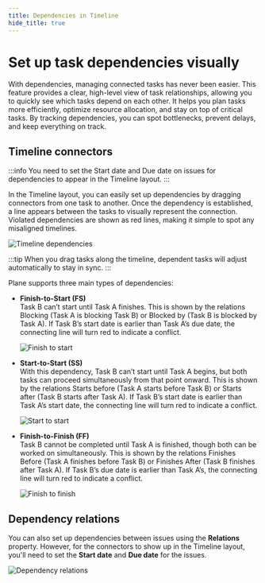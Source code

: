 ```yaml
---
title: Dependencies in Timeline
hide_title: true
---
```



<div className="tag-wrapper">
 <h1>Set up task dependencies visually</h1>
<Tags 
  tags={[ 
    { name: "Pro", additionalClass: "pro" }
  ]} 
 />
</div>

With dependencies, managing connected tasks has never been easier. This feature provides a clear, high-level view of task relationships, allowing you to quickly see which tasks depend on each other. It helps you plan tasks more efficiently, optimize resource allocation, and stay on top of critical tasks. By tracking dependencies, you can spot bottlenecks, prevent delays, and keep everything on track.

## Timeline connectors
:::info
You need to set the Start date and Due date on issues for dependencies to appear in the Timeline layout.
:::

In the Timeline layout, you can easily set up dependencies by dragging connectors from one task to another. Once the dependency is established, a line appears between the tasks to visually represent the connection. Violated dependencies are shown as red lines, making it simple to spot any misaligned timelines.

![Timeline dependencies](https://media.docs.plane.so/issues/timeline-dependencies.webp#center)

:::tip
When you drag tasks along the timeline, dependent tasks will adjust automatically to stay in sync.
:::

Plane supports three main types of dependencies:

- **Finish-to-Start (FS)**   
  Task B can’t start until Task A finishes. This is shown by the relations Blocking (Task A is blocking Task B) or Blocked by (Task B is  blocked by Task A). If Task B’s start date is earlier than Task A’s due date, the connecting line will turn red to indicate a conflict. 

  ![Finish to start](https://media.docs.plane.so/issues/finish-to-start.webp#center)

- **Start-to-Start (SS)**  
  With this dependency, Task B can’t start until Task A begins, but both tasks can proceed simultaneously from that point onward. This is shown by the relations Starts before (Task A starts before Task B) or Starts after (Task B starts after Task A). If Task B’s start date is earlier than Task A’s start date, the connecting line will turn red to indicate a conflict. 

  ![Start to start](https://media.docs.plane.so/issues/start-to-start.webp#center)

- **Finish-to-Finish (FF)**  
  Task B cannot be completed until Task A is finished, though both can be worked on simultaneously. This is shown by the relations Finishes Before (Task A finishes before Task B) or Finishes After (Task B finishes after Task A). If Task B’s due date is earlier than Task A’s, the connecting line will turn red to indicate a conflict.

  ![Finish to finish](https://media.docs.plane.so/issues/finish-to-finish.webp#center)

## Dependency relations

You can also set up dependencies between issues using the **Relations** property. However, for the connectors to show up in the Timeline layout, you'll need to set the **Start date** and **Due date** for the issues.

![Dependency relations](https://media.docs.plane.so/issues/dependency-relations.webp#center)

